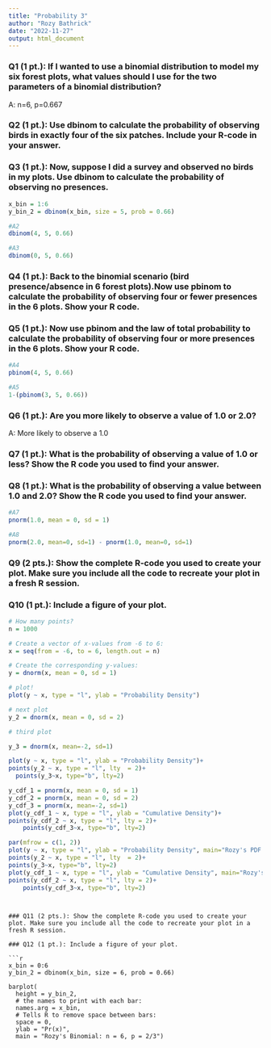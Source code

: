 ```yaml
---
title: "Probability 3"
author: "Rozy Bathrick"
date: "2022-11-27"
output: html_document
---
```

### Q1 (1 pt.): If I wanted to use a binomial distribution to model my six forest plots, what values should I use for the two parameters of a binomial distribution?

A: n=6, p=0.667

### Q2 (1 pt.): Use dbinom to calculate the probability of observing birds in exactly four of the six patches. Include your R-code in your answer.

### Q3 (1 pt.): Now, suppose I did a survey and observed no birds in my plots. Use dbinom to calculate the probability of observing no presences.

```r
x_bin = 1:6
y_bin_2 = dbinom(x_bin, size = 5, prob = 0.66)

#A2
dbinom(4, 5, 0.66) 

#A3
dbinom(0, 5, 0.66)
```

### Q4 (1 pt.): Back to the binomial scenario (bird presence/absence in 6 forest plots).Now use pbinom to calculate the probability of observing four or fewer presences in the 6 plots. Show your R code.
### Q5 (1 pt.): Now use pbinom and the law of total probability to calculate the probability of observing four or more presences in the 6 plots. Show your R code.

```r
#A4
pbinom(4, 5, 0.66)

#A5
1-(pbinom(3, 5, 0.66))

```

### Q6 (1 pt.): Are you more likely to observe a value of 1.0 or 2.0?
A: More likely to observe a 1.0

### Q7 (1 pt.): What is the probability of observing a value of 1.0 or less? Show the R code you used to find your answer.
### Q8 (1 pt.): What is the probability of observing a value between 1.0 and 2.0? Show the R code you used to find your answer.

```r
#A7
pnorm(1.0, mean = 0, sd = 1)

#A8
pnorm(2.0, mean=0, sd=1) - pnorm(1.0, mean=0, sd=1)
```
### Q9 (2 pts.): Show the complete R-code you used to create your plot. Make sure you include all the code to recreate your plot in a fresh R session.
### Q10 (1 pt.): Include a figure of your plot.

```r
# How many points?
n = 1000

# Create a vector of x-values from -6 to 6:
x = seq(from = -6, to = 6, length.out = n)

# Create the corresponding y-values:
y = dnorm(x, mean = 0, sd = 1)

# plot!
plot(y ~ x, type = "l", ylab = "Probability Density")

# next plot 
y_2 = dnorm(x, mean = 0, sd = 2)

# third plot

y_3 = dnorm(x, mean=-2, sd=1)

plot(y ~ x, type = "l", ylab = "Probability Density")+
points(y_2 ~ x, type = "l", lty  = 2)+
  points(y_3~x, type="b", lty=2)

y_cdf_1 = pnorm(x, mean = 0, sd = 1)
y_cdf_2 = pnorm(x, mean = 0, sd = 2)
y_cdf_3 = pnorm(x, mean=-2, sd=1)
plot(y_cdf_1 ~ x, type = "l", ylab = "Cumulative Density")+
points(y_cdf_2 ~ x, type = "l", lty = 2)+
    points(y_cdf_3~x, type="b", lty=2)

par(mfrow = c(1, 2))
plot(y ~ x, type = "l", ylab = "Probability Density", main="Rozy's PDF Plot")+
points(y_2 ~ x, type = "l", lty  = 2)+
points(y_3~x, type="b", lty=2)
plot(y_cdf_1 ~ x, type = "l", ylab = "Cumulative Density", main="Rozy's CDF Plot")+
points(y_cdf_2 ~ x, type = "l", lty = 2)+
    points(y_cdf_3~x, type="b", lty=2)


```
```


### Q11 (2 pts.): Show the complete R-code you used to create your plot. Make sure you include all the code to recreate your plot in a fresh R session.

### Q12 (1 pt.): Include a figure of your plot.

```r

x_bin = 0:6
y_bin_2 = dbinom(x_bin, size = 6, prob = 0.66)

barplot(
  height = y_bin_2,
  # the names to print with each bar:
  names.arg = x_bin,
  # Tells R to remove space between bars:
  space = 0,
  ylab = "Pr(x)",
  main = "Rozy's Binomial: n = 6, p = 2/3")
```


